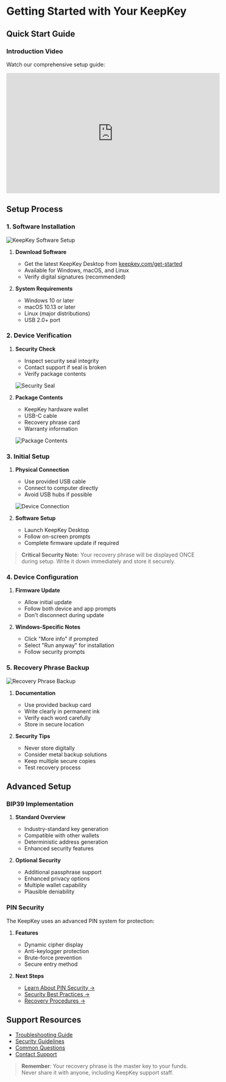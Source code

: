 
# Getting Started with Your KeepKey

## Quick Start Guide

### Introduction Video
Watch our comprehensive setup guide:

<iframe
  width="560"
  height="315"
  src="https://www.youtube.com/embed/js6VMMvz9aQ"
  title="KeepKey Setup Guide"
  frameBorder="0"
  allow="accelerometer; autoplay; clipboard-write; encrypted-media; gyroscope; picture-in-picture"
  allowFullScreen
></iframe>

## Setup Process

### 1. Software Installation

<div style={{ display: 'flex', justifyContent: 'center', marginBottom: '2rem' }}>
    <Image
        src="/Art/ElectrumImage.jpeg"
        alt="KeepKey Software Setup"
        width={400}
        height={300}
    />
</div>

1. **Download Software**
   - Get the latest KeepKey Desktop from [keepkey.com/get-started](https://www.keepkey.com/get-started)
   - Available for Windows, macOS, and Linux
   - Verify digital signatures (recommended)

2. **System Requirements**
   - Windows 10 or later
   - macOS 10.13 or later
   - Linux (major distributions)
   - USB 2.0+ port

### 2. Device Verification

1. **Security Check**
   - Inspect security seal integrity
   - Contact support if seal is broken
   - Verify package contents

   ![Security Seal](/boxseal.png)

2. **Package Contents**
   - KeepKey hardware wallet
   - USB-C cable
   - Recovery phrase card
   - Warranty information

   ![Package Contents](/box.jpg)

### 3. Initial Setup

1. **Physical Connection**
   - Use provided USB cable
   - Connect to computer directly
   - Avoid USB hubs if possible

   ![Device Connection](/plugin.jpg)

2. **Software Setup**
   - Launch KeepKey Desktop
   - Follow on-screen prompts
   - Complete firmware update if required

> **Critical Security Note:** Your recovery phrase will be displayed ONCE during setup. Write it down immediately and store it securely.

### 4. Device Configuration

1. **Firmware Update**
   - Allow initial update
   - Follow both device and app prompts
   - Don't disconnect during update

2. **Windows-Specific Notes**
   - Click "More info" if prompted
   - Select "Run anyway" for installation
   - Follow security prompts

### 5. Recovery Phrase Backup

<div style={{ display: 'flex', justifyContent: 'center', marginBottom: '2rem' }}>
    <Image
        src="/Art/RecoveryImage.jpeg"
        alt="Recovery Phrase Backup"
        width={400}
        height={300}
    />
</div>

1. **Documentation**
   - Use provided backup card
   - Write clearly in permanent ink
   - Verify each word carefully
   - Store in secure location

2. **Security Tips**
   - Never store digitally
   - Consider metal backup solutions
   - Keep multiple secure copies
   - Test recovery process

## Advanced Setup

### BIP39 Implementation

1. **Standard Overview**
   - Industry-standard key generation
   - Compatible with other wallets
   - Deterministic address generation
   - Enhanced security features

2. **Optional Security**
   - Additional passphrase support
   - Enhanced privacy options
   - Multiple wallet capability
   - Plausible deniability

### PIN Security

The KeepKey uses an advanced PIN system for protection:

1. **Features**
   - Dynamic cipher display
   - Anti-keylogger protection
   - Brute-force prevention
   - Secure entry method

2. **Next Steps**
   - [Learn About PIN Security →](/setup/Pin)
   - [Security Best Practices →](/learn/security)
   - [Recovery Procedures →](/learn/recovery)

## Support Resources

- [Troubleshooting Guide](/support/troubleshoot)
- [Security Guidelines](/learn/security/Myths)
- [Common Questions](/support)
- [Contact Support](https://keepkey.com/support)

> **Remember**: Your recovery phrase is the master key to your funds. Never share it with anyone, including KeepKey support staff.